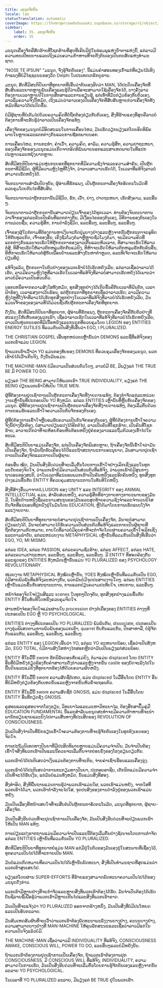 ```yaml
---
title: ມະນຸດຈັກກົນ
locale: lao
statusTranslation: automatic
coverImage: https://lhvmrqwrcowdvduuaukz.supabase.co/storage/v1/object/public/strapi-uploads/small_cover-educacion-fundamental.webp-2d51a7828a2b1309555be27f7e2a61a0.webp
sidebar:
    label: 35. ມະນຸດຈັກກົນ
    order: 35
---
```

ມະນຸດເຄື່ອງຈັກຄືສັດຮ້າຍທີ່ໂຊກຮ້າຍທີ່ສຸດທີ່ເຄີຍມີຢູ່ໃນຮ່ອມພູແຫ່ງນໍ້າຕາແຫ່ງນີ້, ແຕ່ລາວມີຄວາມທະເຍີທະຍານແລະເຖິງແມ່ນຄວາມກ້າຫານທີ່ຈະຕັ້ງຕົນເອງເປັນກະສັດແຫ່ງທໍາມະຊາດ.

"NOSE TE IPSUN" "ມະນຸດ, ຈົ່ງຮູ້ຈັກຕົນເອງ". ນີ້ແມ່ນຄໍາສອນທອງເກົ່າແກ່ທີ່ຂຽນໄວ້ເທິງກໍາແພງທີ່ບໍ່ມີໄຊຊະນະຂອງວັດ Delphi ໃນປະເທດເກຣັກບູຮານ.

ມະນຸດ, ສັດທີ່ມີສະຕິປັນຍາທີ່ທຸກຍາກທີ່ເອີ້ນວ່າຕົນເອງຜິດວ່າ MAN, ໄດ້ປະດິດເຄື່ອງຈັກທີ່ສັບສົນແລະຍາກຫຼາຍພັນເຄື່ອງແລະຮູ້ດີວ່າເພື່ອຈະສາມາດໃຊ້ເຄື່ອງຈັກໄດ້, ບາງຄັ້ງລາວຕ້ອງການເວລາຫຼາຍປີໃນການສຶກສາແລະການຮຽນຮູ້, ແຕ່ເທົ່າທີ່ມັນກ່ຽວຂ້ອງກັບຕົວເອງ, ລາວລືມຄວາມຈິງນີ້ຫມົດ, ເຖິງແມ່ນວ່າລາວເອງເປັນເຄື່ອງຈັກທີ່ສັບສົນຫຼາຍກ່ວາເຄື່ອງຈັກທັງຫມົດທີ່ລາວໄດ້ປະດິດຂຶ້ນ.

ບໍ່ມີຜູ້ຊາຍທີ່ບໍ່ເຕັມໄປດ້ວຍຄວາມຄິດທີ່ບໍ່ຖືກຕ້ອງກ່ຽວກັບຕົວເອງ, ສິ່ງທີ່ຮ້າຍແຮງທີ່ສຸດຄືລາວບໍ່ຕ້ອງການທີ່ຈະຮັບຮູ້ວ່າລາວເປັນເຄື່ອງຈັກແທ້ໆ.

ເຄື່ອງຈັກຂອງມະນຸດບໍ່ມີອິດສະລະໃນການເຄື່ອນໄຫວ, ມັນເຮັດວຽກພຽງແຕ່ໂດຍອິດທິພົນພາຍໃນຫຼາຍແລະແຕກຕ່າງກັນແລະການຊ໊ອກພາຍນອກ.

ການເຄື່ອນໄຫວ, ການກະທໍາ, ຄໍາເວົ້າ, ຄວາມຄິດ, ອາລົມ, ຄວາມຮູ້ສຶກ, ຄວາມປາຖະຫນາ, ຂອງເຄື່ອງຈັກຂອງມະນຸດແມ່ນເກີດຈາກອິດທິພົນພາຍນອກແລະສາເຫດພາຍໃນທີ່ແປກປະຫຼາດແລະຫຍຸ້ງຍາກຫຼາຍ.

ສັດທີ່ມີສະຕິປັນຍາແມ່ນຫຸ່ນກະບອກທີ່ທຸກຍາກທີ່ມີຄວາມຊົງຈໍາແລະຄວາມສໍາຄັນ, ເປັນຕຸ໊ກກະຕາທີ່ມີຊີວິດ, ຜູ້ທີ່ມີຄວາມຫຼົງໄຫຼທີ່ໂງ່ຈ້າ, ວ່າລາວສາມາດເຮັດໄດ້, ໃນເວລາທີ່ແທ້ຈິງລາວບໍ່ສາມາດເຮັດຫຍັງໄດ້.

ຈິນຕະນາການສໍາລັບປັດຈຸບັນ, ຜູ້ອ່ານທີ່ຮັກແພງ, ເປັນຕຸ໊ກກະຕາເຄື່ອງຈັກອັດຕະໂນມັດທີ່ຄວບຄຸມໂດຍກົນໄກທີ່ສັບສົນ.

ຈິນຕະນາການວ່າຕຸ໊ກກະຕານັ້ນມີຊີວິດ, ຮັກ, ເວົ້າ, ຍ່າງ, ປາດຖະຫນາ, ເຮັດສົງຄາມ, ແລະອື່ນໆ.

ຈິນຕະນາການວ່າຕຸ໊ກກະຕານັ້ນສາມາດປ່ຽນເຈົ້າຂອງໄດ້ທຸກເວລາ. ທ່ານຕ້ອງຈິນຕະນາການວ່າເຈົ້າຂອງແຕ່ລະຄົນເປັນຄົນທີ່ແຕກຕ່າງກັນ, ມີເງື່ອນໄຂຂອງຕົນເອງ, ວິທີການຂອງຕົນເອງໃນການມ່ວນຊື່ນ, ຄວາມຮູ້ສຶກ, ການດໍາລົງຊີວິດ, ແລະອື່ນໆ, ແລະອື່ນໆ, ແລະອື່ນໆ.

ເຈົ້າຂອງຜູ້ໃດກໍ່ຕາມທີ່ຕ້ອງການຫາເງິນຈະກົດປຸ່ມບາງຢ່າງແລະຫຼັງຈາກນັ້ນຕຸ໊ກກະຕາຈະອຸທິດໃຫ້ກັບທຸລະກິດ, ເຈົ້າຂອງອື່ນ, ເຄິ່ງຊົ່ວໂມງຕໍ່ມາຫຼືຫຼາຍຊົ່ວໂມງຕໍ່ມາ, ຈະມີຄວາມຄິດທີ່ແຕກຕ່າງກັນແລະຈະເຮັດໃຫ້ຕຸ໊ກກະຕາຂອງລາວເຕັ້ນແລະຫົວເລາະ, ທີສາມຈະເຮັດໃຫ້ລາວຕໍ່ສູ້, ທີສີ່ຈະເຮັດໃຫ້ລາວຕົກຫລຸມຮັກກັບແມ່ຍິງ, ທີຫ້າຈະເຮັດໃຫ້ລາວຕົກຫລຸມຮັກກັບຄົນອື່ນ, ທີຫົກຈະເຮັດໃຫ້ລາວຕໍ່ສູ້ກັບເພື່ອນບ້ານແລະສ້າງບັນຫາຕໍາຫຼວດ, ແລະທີເຈັດຈະເຮັດໃຫ້ລາວປ່ຽນທີ່ຢູ່.

ແທ້ຈິງແລ້ວ, ຕຸ໊ກກະຕາໃນຕົວຢ່າງຂອງພວກເຮົາບໍ່ໄດ້ເຮັດຫຍັງເລີຍ, ແຕ່ລາວເຊື່ອວ່າລາວໄດ້ເຮັດ, ລາວມີຄວາມຫຼົງໄຫຼທີ່ລາວເຮັດໃນເວລາທີ່ແທ້ຈິງທີ່ລາວບໍ່ສາມາດເຮັດຫຍັງໄດ້ເພາະວ່າລາວບໍ່ມີຄວາມເປັນສ່ວນຕົວ.

ນອກເຫນືອຈາກຄວາມສົງໃສທັງຫມົດ, ທຸກສິ່ງທຸກຢ່າງໄດ້ເກີດຂຶ້ນຄືກັບເວລາທີ່ຝົນຕົກ, ເວລາຟ້າຮ້ອງ, ເວລາແສງຕາເວັນຮ້ອນ, ແຕ່ຕຸ໊ກກະຕາທີ່ທຸກຍາກເຊື່ອວ່າລາວເຮັດ; ລາວມີຄວາມຫຼົງໄຫຼທີ່ໂງ່ຈ້າທີ່ລາວໄດ້ເຮັດທຸກສິ່ງທຸກຢ່າງໃນເວລາທີ່ແທ້ຈິງທີ່ລາວບໍ່ໄດ້ເຮັດຫຍັງເລີຍ, ມັນແມ່ນເຈົ້າຂອງຂອງລາວທີ່ໄດ້ມ່ວນຊື່ນກັບຕຸ໊ກກະຕາເຄື່ອງຈັກທີ່ທຸກຍາກ.

ດັ່ງນັ້ນ, ສັດທີ່ມີສະຕິປັນຍາທີ່ທຸກຍາກ, ຜູ້ອ່ານທີ່ຮັກແພງ, ຕຸ໊ກກະຕາເຄື່ອງຈັກຄືກັບຕົວຢ່າງທີ່ສະແດງໃຫ້ເຫັນຂອງພວກເຮົາ, ເຊື່ອວ່າລາວເຮັດໃນເວລາທີ່ແທ້ຈິງທີ່ລາວບໍ່ໄດ້ເຮັດຫຍັງເລີຍ, ລາວເປັນຫຸ່ນກະບອກທີ່ມີເນື້ອຫນັງແລະກະດູກທີ່ຄວບຄຸມໂດຍ LEGION ຂອງ ENTITIES ENERGY SUTILES ທີ່ລວມກັນເປັນສິ່ງທີ່ເອີ້ນວ່າ EGO, I PLURALIZED.

THE CHRISTIAN GOSPEL ເອີ້ນທຸກຫນ່ວຍເຫຼົ່ານັ້ນວ່າ DEMONS ແລະຊື່ທີ່ແທ້ຈິງຂອງພວກເຂົາແມ່ນ LEGION.

ຖ້າພວກເຮົາເວົ້າວ່າ YO ແມ່ນກອງທັບຂອງ DEMONS ທີ່ຄວບຄຸມເຄື່ອງຈັກຂອງມະນຸດ, ພວກເຮົາບໍ່ໄດ້ເວົ້າເກີນຈິງ, ດັ່ງນັ້ນມັນແມ່ນ.

THE MACHINE-MAN ບໍ່ມີຄວາມເປັນສ່ວນຕົວໃດໆ, ລາວບໍ່ມີ BE, ມີພຽງແຕ່ THE TRUE BE ມີ POWER TO DO.

ພຽງແຕ່ THE BEING ສາມາດໃຫ້ພວກເຮົາ TRUE INDIVIDUALITY, ພຽງແຕ່ THE BEING ປ່ຽນພວກເຮົາໃຫ້ເປັນ TRUE MEN.

ຜູ້ທີ່ຕ້ອງການຢຸດເຊົາການເປັນຕຸ໊ກກະຕາເຄື່ອງຈັກທີ່ງ່າຍດາຍແທ້ໆ, ຕ້ອງກໍາຈັດແຕ່ລະຫນ່ວຍງານເຫຼົ່ານັ້ນທີ່ປະກອບເປັນ YO ທັງຫມົດ. ແຕ່ລະ ENTITIES ເຫຼົ່ານັ້ນທີ່ຫຼິ້ນກັບເຄື່ອງຈັກຂອງມະນຸດ. ຜູ້ທີ່ຕ້ອງການຢຸດເຊົາການເປັນຕຸ໊ກກະຕາເຄື່ອງຈັກທີ່ງ່າຍດາຍແທ້ໆ, ຕ້ອງເລີ່ມຕົ້ນດ້ວຍການຍອມຮັບແລະເຂົ້າໃຈຄວາມເປັນກົນຈັກຂອງຕົນເອງ.

ຜູ້ທີ່ບໍ່ຕ້ອງການເຂົ້າໃຈຫຼືຍອມຮັບຄວາມເປັນກົນຈັກຂອງຕົນເອງ, ຜູ້ທີ່ບໍ່ຕ້ອງການເຂົ້າໃຈຄວາມຈິງນີ້ຢ່າງຖືກຕ້ອງ, ບໍ່ສາມາດປ່ຽນແປງໄດ້ອີກຕໍ່ໄປ, ລາວເປັນຄົນທີ່ໂຊກຮ້າຍ, ເປັນຄົນທີ່ໂຊກຮ້າຍ, ລາວຈະດີກວ່າທີ່ຈະຫ້ອຍກ້ອນຫີນກ້ອນຫນຶ່ງຢູ່ຄໍຂອງລາວແລະຖິ້ມຕົວເອງເຂົ້າໄປໃນທະເລ.

ສັດທີ່ມີສະຕິປັນຍາແມ່ນເຄື່ອງຈັກ, ແຕ່ເປັນເຄື່ອງຈັກພິເສດຫຼາຍ, ຖ້າເຄື່ອງຈັກນີ້ເຂົ້າໃຈວ່າມັນເປັນເຄື່ອງຈັກ, ຖ້າມັນຖືກຂັບເຄື່ອນໄດ້ດີແລະຖ້າສະຖານະການອະນຸຍາດ, ມັນສາມາດຢຸດເຊົາການເປັນເຄື່ອງຈັກແລະກາຍເປັນຜູ້ຊາຍ.

ກ່ອນອື່ນ ໝົດ, ມັນເປັນສິ່ງຮີບດ່ວນທີ່ຈະເລີ່ມຕົ້ນໂດຍການເຂົ້າໃຈຢ່າງເລິກເຊິ່ງແລະໃນທຸກລະດັບຂອງຈິດໃຈ, ວ່າພວກເຮົາບໍ່ມີຄວາມເປັນສ່ວນຕົວທີ່ແທ້ຈິງ, ວ່າພວກເຮົາບໍ່ມີສູນກາງຖາວອນຂອງສະຕິ, ວ່າໃນເວລາທີ່ແນ່ນອນພວກເຮົາເປັນຄົນຫນຶ່ງແລະອີກຄົນຫນຶ່ງ; ທຸກສິ່ງທຸກຢ່າງແມ່ນຂຶ້ນກັບ ENTITY ທີ່ຄວບຄຸມສະຖານະການໃນທັນທີໃດຫນຶ່ງ.

ສິ່ງທີ່ສ້າງຂຶ້ນມາຈາກILLUSION ຂອງ UNITY ແລະ INTEGRITY ຂອງ ANIMAL INTELLECTUAL ແມ່ນ, ສໍາລັບສ່ວນຫນຶ່ງ, ຄວາມຮູ້ສຶກທີ່ຮ່າງກາຍທາງກາຍະພາບຂອງມັນມີ, ໃນອີກດ້ານຫນຶ່ງຊື່ແລະນາມສະກຸນຂອງມັນແລະສຸດທ້າຍຄວາມຊົງຈໍາແລະຈໍານວນນິໄສກົນຈັກທີ່ແນ່ນອນທີ່ປູກຝັງຢູ່ໃນມັນໂດຍ EDUCATION, ຫຼືໄດ້ມາໂດຍການເຮັດແບບໂງ່ຈ້າແລະງ່າຍດາຍ.

ສັດທີ່ມີສະຕິປັນຍາທີ່ທຸກຍາກຈະບໍ່ສາມາດຢຸດເຊົາການເປັນເຄື່ອງຈັກ, ມັນຈະບໍ່ສາມາດປ່ຽນແປງໄດ້, ມັນຈະບໍ່ສາມາດໄດ້ຮັບຄວາມເປັນສ່ວນຕົວທີ່ແທ້ຈິງແລະກາຍເປັນຜູ້ຊາຍທີ່ຖືກຕ້ອງຕາມກົດຫມາຍ, ຕາບໃດທີ່ລາວບໍ່ມີຄຸນຄ່າທີ່ຈະກໍາຈັດໂດຍຜ່ານຄວາມເຂົ້າໃຈເລິກເຊິ່ງແລະຕາມລໍາດັບ, ແຕ່ລະຫນ່ວຍງານ METAPHYSICAL ເຫຼົ່ານັ້ນທີ່ລວມກັນເປັນສິ່ງທີ່ເອີ້ນວ່າ EGO, YO, MI MISMO.

ແຕ່ລະ IDEA, ແຕ່ລະ PASSION, ແຕ່ລະຄວາມຊົ່ວຮ້າຍ, ແຕ່ລະ AFFECT, ແຕ່ລະ HATE, ແຕ່ລະຄວາມປາຖະຫນາ, ແລະອື່ນໆ, ແລະອື່ນໆ, ແລະອື່ນໆ. ມີ ENTITY ທີ່ສອດຄ້ອງກັນແລະຊຸດຂອງ ENTITIES ທັງຫມົດເຫຼົ່ານັ້ນແມ່ນ YO PLURALIZED ຂອງ PSYCHOLOGY REVOLUTIONARY.

ໜ່ວຍງານ METAPHYSICAL ທັງໝົດເຫຼົ່ານັ້ນ, YOES ທັງໝົດເຫຼົ່ານັ້ນທີ່ລວມກັນເປັນ EGO, ບໍ່ມີສາຍພົວພັນທີ່ແທ້ຈິງລະຫວ່າງກັນ, ພວກມັນບໍ່ມີຈຸດປະສານງານໃດໆ. ແຕ່ລະ ENTITIES ເຫຼົ່ານັ້ນແມ່ນຂຶ້ນກັບສະຖານະການ, ການແລກປ່ຽນຄວາມປະທັບໃຈ, ເຫດການ, ແລະອື່ນໆ.

ຫນ້າຈໍຂອງຈິດໃຈປ່ຽນສີແລະ scenes ໃນທຸກໆປັດຈຸບັນ, ທຸກສິ່ງທຸກຢ່າງແມ່ນຂຶ້ນກັບ ENTITY ທີ່ໃນທັນທີໃດຫນຶ່ງຄວບຄຸມຈິດໃຈ.

ຜ່ານຫນ້າຈໍຂອງຈິດໃຈແມ່ນຜ່ານໃນ procession ຢ່າງຕໍ່ເນື່ອງຂອງ ENTITIES ຕ່າງໆທີ່ປະກອບເປັນ EGO ຫຼື YO PSYCHOLOGICAL.

ENTITIES ຕ່າງໆທີ່ປະກອບເປັນ YO PLURALIZED ພົວພັນກັນ, dissociate, ປະກອບເປັນບາງກຸ່ມພິເສດຕາມການພົວພັນຂອງພວກເຂົາ, quarrel ກັບກັນແລະກັນ, ປຶກສາຫາລື, ບໍ່ຮູ້ຈັກກັນແລະກັນ, ແລະອື່ນໆ, ແລະອື່ນໆ, ແລະອື່ນໆ.

ແຕ່ລະ ENTITY ຂອງ LEGION ເອີ້ນວ່າ YO, ແຕ່ລະ YO ຂະຫນາດນ້ອຍ, ເຊື່ອວ່າເປັນທັງຫມົດ, EGO TOTAL, ບໍ່ມີການສົງໃສຫ່າງໄກສອກຫຼີກວ່າມັນເປັນພຽງແຕ່ສ່ວນນ້ອຍ.

ENTITY ທີ່ໃນມື້ນີ້ swore ຮັກນິລັນດອນກັບແມ່ຍິງ, ຕໍ່ມາແມ່ນ displaced ໂດຍ ENTITY ອື່ນທີ່ບໍ່ມີຫຍັງກ່ຽວຂ້ອງກັບຄໍາສາບານດັ່ງກ່າວແລະຫຼັງຈາກນັ້ນ castle ຂອງບັດຈະລົງໄປໃນພື້ນດິນແລະແມ່ຍິງທີ່ທຸກຍາກຮ້ອງໄຫ້ດ້ວຍຄວາມຜິດຫວັງ.

ENTITY ທີ່ໃນມື້ນີ້ swore ຄວາມສັດຊື່ຕໍ່ເຫດ, ແມ່ນ displaced ໃນມື້ອື່ນໂດຍ ENTITY ອື່ນທີ່ບໍ່ມີຫຍັງກ່ຽວຂ້ອງກັບເຫດນັ້ນແລະຫຼັງຈາກນັ້ນຫົວຂໍ້ຈະຖອນຕົວ.

ENTITY ທີ່ໃນມື້ນີ້ swore ຄວາມສັດຊື່ຕໍ່ GNOSIS, ແມ່ນ displaced ໃນມື້ອື່ນໂດຍ ENTITY ອື່ນທີ່ກຽດຊັງ GNOSIS.

ຄູສອນແລະຄູສອນຈາກໂຮງຮຽນ, ວິທະຍາໄລແລະມະຫາວິທະຍາໄລ, ຕ້ອງສຶກສາປື້ມຄູ່ມື EDUCATION FUNDAMENTAL ນີ້ແລະສໍາລັບມະນຸດສະທໍາຈະມີຄວາມກ້າຫານທີ່ຈະນໍາພານັກຮຽນຊາຍແລະຍິງໄປຕາມເສັ້ນທາງທີ່ປະເສີດຂອງ REVOLUTION OF CONSCIOUSNESS.

ມັນເປັນສິ່ງຈໍາເປັນທີ່ນັກຮຽນເຂົ້າໃຈຄວາມຕ້ອງການທີ່ຈະຮູ້ຈັກຕົນເອງໃນທຸກຂົງເຂດຂອງຈິດໃຈ.

ການປະຖົມນິເທດທາງປັນຍາທີ່ມີປະສິດທິພາບຫຼາຍແມ່ນມີຄວາມຈໍາເປັນ, ມັນຈໍາເປັນຕ້ອງເຂົ້າໃຈສິ່ງທີ່ພວກເຮົາເປັນແລະນີ້ຄວນຈະເລີ່ມຕົ້ນຈາກບ່ອນນັ່ງຂອງໂຮງຮຽນດຽວກັນ.

ພວກເຮົາບໍ່ໄດ້ປະຕິເສດວ່າເງິນແມ່ນຕ້ອງການທີ່ຈະກິນ, ຈ່າຍຄ່າເຊົ່າເຮືອນແລະເຄື່ອງນຸ່ງ.

ພວກເຮົາບໍ່ໄດ້ປະຕິເສດວ່າການກະກຽມທາງປັນຍາ, ປະກອບອາຊີບ, ເຕັກນິກແມ່ນມີຄວາມຈໍາເປັນທີ່ຈະໄດ້ຮັບເງິນ, ແຕ່ມັນບໍ່ແມ່ນທັງຫມົດ, ນັ້ນແມ່ນສິ່ງທີ່ສອງ.

ສິ່ງທໍາອິດ, ສິ່ງທີ່ພື້ນຖານແມ່ນການຮູ້ວ່າພວກເຮົາແມ່ນໃຜ, ພວກເຮົາແມ່ນຫຍັງ, ຈາກໃສທີ່ພວກເຮົາໄດ້ມາ, ພວກເຮົາກໍາລັງຈະໄປໃສ, ຈຸດປະສົງຂອງການດໍາລົງຢູ່ຂອງພວກເຮົາແມ່ນຫຍັງ.

ມັນເປັນເລື່ອງທີ່ຫນ້າເສຍໃຈທີ່ຈະສືບຕໍ່ເປັນຕຸ໊ກກະຕາອັດຕະໂນມັດ, ມະນຸດທີ່ທຸກຍາກ, ຜູ້ຊາຍ-ເຄື່ອງຈັກ.

ມັນເປັນສິ່ງຮີບດ່ວນທີ່ຈະຢຸດເຊົາການເປັນເຄື່ອງຈັກ, ມັນເປັນສິ່ງຮີບດ່ວນທີ່ຈະປ່ຽນພວກເຮົາໃຫ້ເປັນ MAN ແທ້ໆ.

ການປ່ຽນແປງຮາກຖານແມ່ນມີຄວາມຈໍາເປັນແລະນີ້ຕ້ອງເລີ່ມຕົ້ນຢ່າງຊັດເຈນໂດຍການກໍາຈັດແຕ່ລະ ENTITIES ເຫຼົ່ານັ້ນທີ່ລວມກັນເປັນ YO PLURALIZED.

ສັດທີ່ມີສະຕິປັນຍາທີ່ທຸກຍາກບໍ່ແມ່ນ MAN ແຕ່ມີຢູ່ໃນຕົວຂອງມັນເອງຢູ່ໃນສະພາບທີ່ເຊື່ອງໄວ້, ທຸກຄວາມເປັນໄປໄດ້ທີ່ຈະກາຍເປັນ MAN.

ມັນບໍ່ແມ່ນກົດຫມາຍທີ່ຄວາມເປັນໄປໄດ້ເຫຼົ່ານັ້ນພັດທະນາ, ສິ່ງທີ່ເປັນທໍາມະຊາດທີ່ສຸດແມ່ນວ່າພວກເຂົາສູນເສຍໄປ.

ພຽງແຕ່ໂດຍຜ່ານ SUPER-EFFORTS ທີ່ຮ້າຍແຮງສາມາດພັດທະນາຄວາມເປັນໄປໄດ້ຂອງມະນຸດດັ່ງກ່າວ.

ພວກເຮົາມີຫຼາຍຢ່າງທີ່ຈະກໍາຈັດແລະຫຼາຍສິ່ງທີ່ພວກເຮົາຕ້ອງໄດ້ຮັບ. ມັນຈໍາເປັນຕ້ອງໄດ້ເຮັດບັນຊີລາຍຊື່ເພື່ອຮູ້ວ່າພວກເຮົາມີຫຼາຍເກີນໄປແລະສິ່ງທີ່ພວກເຮົາຂາດ.

ມັນເປັນທີ່ຈະແຈ້ງວ່າ YO PLURALIZED ອອກຈາກຂ້າງຫນຶ່ງ, ມັນເປັນສິ່ງທີ່ບໍ່ມີປະໂຫຍດແລະເປັນອັນຕະລາຍ.

ມັນສົມເຫດສົມຜົນທີ່ຈະເວົ້າວ່າພວກເຮົາຕ້ອງພັດທະນາພະລັງງານບາງຢ່າງ, ຄະນະບາງຢ່າງ, ຄວາມສາມາດບາງຢ່າງທີ່ MAN-MACHINE ໃຫ້ຄຸນລັກສະນະແລະເຊື່ອວ່າລາວມີແຕ່ໃນຄວາມເປັນຈິງແລ້ວບໍ່ມີ.

THE MACHINE-MAN ເຊື່ອວ່າລາວມີ INDIVIDUALITY ທີ່ແທ້ຈິງ, CONSCIOUSNESS AWAKE, CONSCIOUS WILL, POWER TO DO, ແລະອື່ນໆແລະບໍ່ມີຫຍັງນັ້ນ.

ຖ້າພວກເຮົາຕ້ອງການຢຸດເຊົາການເປັນເຄື່ອງຈັກ, ຖ້າພວກເຮົາຕ້ອງການປຸກ CONSCIOUSNESS, ມີ CONSCIOUS WILL ທີ່ແທ້ຈິງ, INDIVIDUALITY, ຄວາມສາມາດໃນການເຮັດ, ມັນເປັນສິ່ງຮີບດ່ວນທີ່ຈະເລີ່ມຕົ້ນໂດຍການຮູ້ຈັກຕົນເອງແລະຫຼັງຈາກນັ້ນລະລາຍ YO PSYCHOLOGICAL.

ໃນເວລາທີ່ YO PLURALIZED ລະລາຍ, ມີພຽງແຕ່ BE TRUE ຢູ່ໃນພວກເຮົາ.
